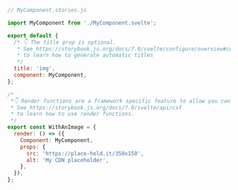 ```js
// MyComponent.stories.js

import MyComponent from './MyComponent.svelte';

export default {
  /* 👇 The title prop is optional.
   * See https://storybook.js.org/docs/7.0/svelte/configure/overview#configure-story-loading
   * to learn how to generate automatic titles
   */
  title: 'img',
  component: MyComponent,
};

/*
 *👇 Render functions are a framework specific feature to allow you control on how the component renders.
 * See https://storybook.js.org/docs/7.0/svelte/api/csf
 * to learn how to use render functions.
 */
export const WithAnImage = {
  render: () => ({
    Component: MyComponent,
    props: {
      src: 'https://place-hold.it/350x150',
      alt: 'My CDN placeholder',
    },
  }),
};
```
